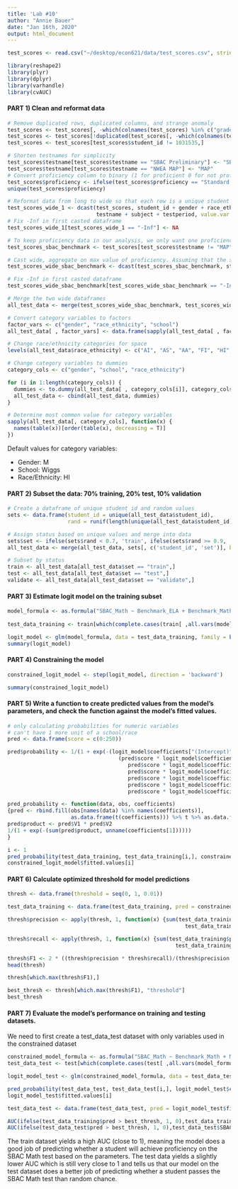 ```yaml
---
title: 'Lab #10'
author: "Annie Bauer"
date: "Jan 16th, 2020"
output: html_document
---
```


```r
test_scores <- read.csv("~/desktop/econ621/data/test_scores.csv", stringsAsFactors = F)
```

```r
library(reshape2)
library(plyr)
library(dplyr)
library(varhandle)
library(cvAUC)
```

#### PART 1) Clean and reformat data
```r
# Remove duplicated rows, duplicated columns, and strange anomaly
test_scores <- test_scores[, -which(colnames(test_scores) %in% c("gradelevel", "academic_year", "percentile"))]
test_scores <- test_scores[!duplicated(test_scores[, -which(colnames(test_scores) %in% c("testscore", "proficiency"))]),]
test_scores <- test_scores[test_scores$student_id != 1031535,]
```

```r
# Shorten testnames for simplicity
test_scores$testname[test_scores$testname == "SBAC Preliminary"] <- "SBAC"
test_scores$testname[test_scores$testname == "NWEA MAP"] <- "MAP"
# Convert proficiency column to binary (1 for proficient 0 for not proficient)
test_scores$proficiency <- ifelse(test_scores$proficiency == "Standard Met" | test_scores$proficiency == "Standard Exceeded" | test_scores$proficiency == "Y", 1, 0)
unique(test_scores$proficiency)
```

```r
# Reformat data from long to wide so that each row is a unique student id
test_scores_wide_1 <- dcast(test_scores, student_id + gender + race_ethnicity + school ~
                            testname + subject + testperiod, value.var = "testscore", fun.aggregate = max)
# Fix -Inf in first casted dataframe
test_scores_wide_1[test_scores_wide_1 == "-Inf"] <- NA

# To keep proficiency data in our analysis, we only want one proficiency score per test (don't want a student to be proficient AND not proficient on the same test). Subset all test data to get proficiency scorres for SBAC and benchmark tests
test_scores_sbac_benchmark <- test_scores[test_scores$testname != "MAP", ]

# Cast wide, aggregate on max value of proficiency. Assuming that the school district takes the highest score on the same test.
test_scores_wide_sbac_benchmark <- dcast(test_scores_sbac_benchmark, student_id ~ testname + subject, value.var = "proficiency", fun.aggregate = max)

# Fix -Inf in first casted dataframe
test_scores_wide_sbac_benchmark[test_scores_wide_sbac_benchmark == "-Inf"] <- NA
```

```r
# Merge the two wide dataframes
all_test_data <- merge(test_scores_wide_sbac_benchmark, test_scores_wide_1, by = "student_id")
```

```r
# Convert category variables to factors
factor_vars <- c("gender", "race_ethnicity", "school")
all_test_data[ , factor_vars] <- data.frame(sapply(all_test_data[ , factor_vars], as.factor))

# Change race/ethnicity categories for space
levels(all_test_data$race_ethnicity) <- c("AI", "AS", "AA", "FI", "HI", "PI", "MR", "WH")

# Change category variables to dummies
category_cols <- c("gender", "school", "race_ethnicity")

for (i in 1:length(category_cols)) {
  dummies <- to.dummy(all_test_data[ , category_cols[i]], category_cols[i])
  all_test_data <- cbind(all_test_data, dummies)
}

# Determine most common value for category variables
sapply(all_test_data[, category_cols], function(x) {
  names(table(x))[order(table(x), decreasing = T)]
})
```
Default values for category variables:

- Gender: M
- School: Wiggs
- Race/Ethnicity: HI

#### PART 2) Subset the data: 70% training, 20% test, 10% validation
```r
# Create a dataframe of unique student id and random values
sets <- data.frame(student_id = unique(all_test_data$student_id),
                   rand = runif(length(unique(all_test_data$student_id))))

# Assign status based on unique values and merge into data
sets$set <- ifelse(sets$rand < 0.7, 'train', ifelse(sets$rand >= 0.9, 'validate', 'test'))
all_test_data <- merge(all_test_data, sets[, c('student_id', 'set')], by = 'student_id')

# Subset by status
train <- all_test_data[all_test_data$set == "train",]
test <- all_test_data[all_test_data$set == "test",]
validate <- all_test_data[all_test_data$set == "validate",]
```


#### PART 3) Estimate logit model on the training subset
```r
model_formula <- as.formula("SBAC_Math ~ Benchmark_ELA + Benchmark_Math + SBAC_ELA + MAP_English_1 + MAP_English_3 + MAP_Math_1 + MAP_Math_3  + gender.F + school.Charles_Middle + school.Indian_Ridge + school.Nolan_Richardson + school.Parkland + race_ethnicity.AI + race_ethnicity.AS + race_ethnicity.AA + race_ethnicity.FI + race_ethnicity.PI + race_ethnicity.MR + race_ethnicity.WH")
                                                                               
test_data_training <- train[which(complete.cases(train[ ,all.vars(model_formula)])), ]

logit_model <- glm(model_formula, data = test_data_training, family = binomial(link = "logit"))
summary(logit_model)
```

#### PART 4) Constraining the model
```r
constrained_logit_model <- step(logit_model, direction = 'backward')
```

```r
summary(constrained_logit_model)
```

#### PART 5) Write a function to create predicted values from the model's parameters, and check the function against the model's fitted values.
```r
# only calculating probabilities for numeric variables
# can't have 1 more unit of a school/race
pred <- data.frame(score = c(0:250))

pred$probability <- 1/(1 + exp(-(logit_model$coefficients["(Intercept)"] +
                                   (pred$score * logit_model$coefficients["Benchmark_Math"] + 
                                      pred$score * logit_model$coefficients["MAP_English_1"] +
                                      pred$score * logit_model$coefficients["MAP_English_3"] + 
                                      pred$score * logit_model$coefficients["MAP_Math_1"] +
                                      pred$score * logit_model$coefficients["MAP_Math_3"] +
                                      pred$score * logit_model$coefficients["SBAC_ELA"]))))
```

```r
pred_probability <- function(data, obs, coefficients) 
{pred <- rbind.fill(obs[names(data) %in% names(coefficients)],
                    as.data.frame(t(coefficients))) %>% t %>% as.data.frame %>% subset(!is.na(V1))
pred$product <- pred$V1 * pred$V2
1/(1 + exp(-(sum(pred$product, unname(coefficients[1])))))
}

i <- 1
pred_probability(test_data_training, test_data_training[i,], constrained_logit_model$coefficients)
constrained_logit_model$fitted.values[i]
```


#### PART 6) Calculate optimized threshold for model predictions
```r
thresh <- data.frame(threshold = seq(0, 1, 0.01))

test_data_training <- data.frame(test_data_training, pred = constrained_logit_model$fitted.values)

thresh$precision <- apply(thresh, 1, function(x) {sum(test_data_training$pred > x &
                                                        test_data_training$SBAC_Math == 1)/sum(test_data_training$pred > x)})

thresh$recall <- apply(thresh, 1, function(x) {sum(test_data_training$pred > x &
                                                     test_data_training$SBAC_Math == 1)/sum(test_data_training$SBAC_Math == 1)})

thresh$F1 <- 2 * ((thresh$precision * thresh$recall)/(thresh$precision + thresh$recall))
head(thresh)

thresh[which.max(thresh$F1),]

best_thresh <- thresh[which.max(thresh$F1), "threshold"]
best_thresh
```


#### PART 7) Evaluate the model's performance on training and testing datasets.

We need to first create a test_data_test dataset with only variables used in the constrained dataset
```r
constrained_model_formula <- as.formula("SBAC_Math ~ Benchmark_Math + MAP_English_1 + MAP_English_3 + MAP_Math_1 + MAP_Math_3 + SBAC_ELA")
test_data_test <- test[which(complete.cases(test[ ,all.vars(model_formula)])), ]

logit_model_test <- glm(constrained_model_formula, data = test_data_test, family = binomial(link = "logit"))

pred_probability(test_data_test, test_data_test[i,], logit_model_test$coefficients)
logit_model_test$fitted.values[i]

test_data_test <- data.frame(test_data_test, pred = logit_model_test$fitted.values)
```

```r
AUC(ifelse(test_data_training$pred > best_thresh, 1, 0),test_data_training$SBAC_Math)
AUC(ifelse(test_data_test$pred > best_thresh, 1, 0),test_data_test$SBAC_Math)
```
The train dataset yields a high AUC (close to 1), meaning the model does a good job of predicting whether a student will achieve proficiency on the SBAC Math test based on the parameters. The test data yields a slightly lower AUC which is still very close to 1 and tells us that our model on the test dataset does a better job of predicting whether a student passes the SBAC Math test than random chance.
